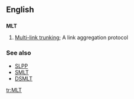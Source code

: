 ==English==
==={{initialism}}===
'''MLT'''

#{{computing}} [[w:Multi-link trunking|Multi-link trunking]]; A link aggregation protocol


===See also===
*[[SLPP]]
*[[SMLT]]
*[[DSMLT]]

[[tr:MLT]]